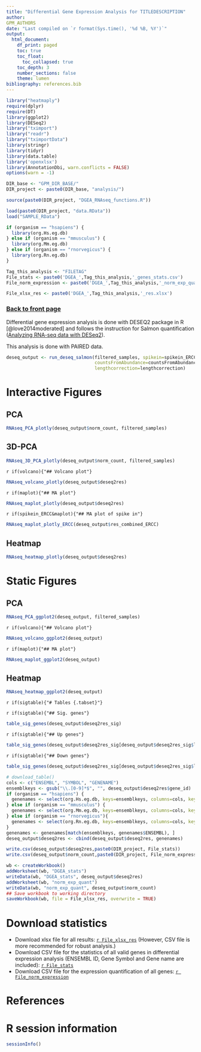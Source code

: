 ```yaml
---
title: "Differential Gene Expression Analysis for TITLEDESCRIPTION"
author:
GPM_AUTHORS
date: "Last compiled on `r format(Sys.time(), '%d %B, %Y')`"
output:
  html_document:
    df_print: paged
    toc: true
    toc_float:
      toc_collapsed: true
    toc_depth: 3
    number_sections: false
    theme: lumen
bibliography: references.bib
---
```


```r
library("heatmaply")
require(dplyr)
require(DT)
library(ggplot2)
library(DESeq2)
library("tximport")
library("readr")
library("tximportData")
library(stringr)
library(tidyr)
library(data.table)
library('openxlsx')
library(AnnotationDbi, warn.conflicts = FALSE)
options(warn = -1)

DIR_base <- "GPM_DIR_BASE/"
DIR_project <- paste0(DIR_base, "analysis/")

source(paste0(DIR_project, "DGEA_RNAseq_functions.R"))

load(paste0(DIR_project, "data.RData"))
load("SAMPLE_RData")

if (organism == "hsapiens") {
  library(org.Hs.eg.db)
} else if (organism == "mmusculus") {
  library(org.Mm.eg.db)
} else if (organism == "rnorvegicus") {
  library(org.Rn.eg.db)
}

Tag_this_analysis <- "FILETAG"
File_stats <- paste0('DGEA_',Tag_this_analysis,'_genes_stats.csv')
File_norm_expression <- paste0('DGEA_',Tag_this_analysis,'_norm_exp_quant.csv')

File_xlsx_res <- paste0('DGEA_',Tag_this_analysis,'_res.xlsx')
```

### [Back to front page](Analysis_Report_RNAseq.html)

Differential gene expression analysis is done with DESEQ2 package in R [@love2014moderated] and follows the instruction for Salmon quantification ([Analyzing RNA-seq data with DESeq2](https://bioconductor.org/packages/release/bioc/vignettes/DESeq2/inst/doc/DESeq2.html)).

This analysis is done with PAIRED data.

```r
deseq_output <- run_deseq_salmon(filtered_samples, spikein=spikein_ERCC, paired=paired,
                                 countsFromAbundance=countsFromAbundance,
                                 lengthcorrection=lengthcorrection)
```

# Interactive Figures {.tabset}

## PCA

```r
RNAseq_PCA_plotly(deseq_output$norm_count, filtered_samples)
```

## 3D-PCA

```r
RNAseq_3D_PCA_plotly(deseq_output$norm_count, filtered_samples)
```

`r if(volcano){"## Volcano plot"}`

```r
RNAseq_volcano_plotly(deseq_output$deseq2res)
```

`r if(maplot){"## MA plot"}`

```r
RNAseq_maplot_plotly(deseq_output$deseq2res)
```

`r if(spikein_ERCC&maplot){"## MA plot of spike in"}`

```r
RNAseq_maplot_plotly_ERCC(deseq_output$res_combined_ERCC)
```

## Heatmap

```r
RNAseq_heatmap_plotly(deseq_output$deseq2res)
```


# Static Figures {.tabset}

## PCA

```r
RNAseq_PCA_ggplot2(deseq_output, filtered_samples)
```

`r if(volcano){"## Volcano plot"}`

```r
RNAseq_volcano_ggplot2(deseq_output)
```

`r if(maplot){"## MA plot"}`

```r
RNAseq_maplot_ggplot2(deseq_output)
```

## Heatmap

```r
RNAseq_heatmap_ggplot2(deseq_output)
```

`r if(sigtable){"# Tables {.tabset}"}`

`r if(sigtable){"## Sig. genes"}`

```r
table_sig_genes(deseq_output$deseq2res_sig)
```

`r if(sigtable){"## Up genes"}`

```r
table_sig_genes(deseq_output$deseq2res_sig[deseq_output$deseq2res_sig$log2FoldChange > 0,])
```

`r if(sigtable){"## Down genes"}`

```r
table_sig_genes(deseq_output$deseq2res_sig[deseq_output$deseq2res_sig$log2FoldChange < 0,])
```

```r
# download_table()
cols <- c("ENSEMBL", "SYMBOL", "GENENAME")
ensemblkeys <- gsub("\\.[0-9]*$", "", deseq_output$deseq2res$gene_id)
if (organism == "hsapiens") {
  genenames <- select(org.Hs.eg.db, keys=ensemblkeys, columns=cols, keytype="ENSEMBL")
} else if (organism == "mmusculus") {
  genenames <- select(org.Mm.eg.db, keys=ensemblkeys, columns=cols, keytype="ENSEMBL")
} else if (organism == "rnorvegicus"){
  genenames <- select(org.Rn.eg.db, keys=ensemblkeys, columns=cols, keytype="ENSEMBL")
}
genenames <- genenames[match(ensemblkeys, genenames$ENSEMBL), ]
deseq_output$deseq2res <- cbind(deseq_output$deseq2res, genenames)

write.csv(deseq_output$deseq2res,paste0(DIR_project, File_stats))
write.csv(deseq_output$norm_count,paste0(DIR_project, File_norm_expression))

wb <- createWorkbook()
addWorksheet(wb, "DGEA_stats")
writeData(wb, "DGEA_stats", deseq_output$deseq2res)
addWorksheet(wb, "norm_exp_quant")
writeData(wb, "norm_exp_quant", deseq_output$norm_count)
## Save workbook to working directory
saveWorkbook(wb, file = File_xlsx_res, overwrite = TRUE)
```

# Download statistics

* Download xlsx file for all results: [`r File_xlsx_res`](`r File_xlsx_res`) (However, CSV file is more recommended for robust analysis.)
* Download CSV file for the statistics of all valid genes in differential expression analysis (ENSEMBL ID, Gene Symbol and Gene name are included): [`r File_stats`](`r File_stats`)
* Download CSV file for the expression quantification of all genes: [`r File_norm_expression`](`r File_norm_expression`)

# References

<div id="refs"></div>


# R session information

```r
sessionInfo()
```

